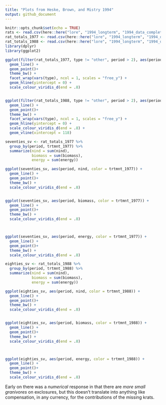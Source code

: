 ```yaml
---
title: "Plots from Heske, Brown, and Mistry 1994"
output: github_document
---
```


```r
knitr::opts_chunk$set(echo = TRUE)
rats <- read.csv(here::here("lore", "1994_longterm", "1994_data_complete.csv"), stringsAsFactors = F)
rat_totals_1977 <- read.csv(here::here("lore", "1994_longterm", "1994_data_statevars_1977.csv"), stringsAsFactors = F)
rat_totals_1988 <- read.csv(here::here("lore", "1994_longterm", "1994_data_statevars_1988.csv"), stringsAsFactors = F)
library(dplyr)
library(ggplot2)

```

```r


ggplot(filter(rat_totals_1977, type != "other", period > 2), aes(period, nind, color = trtmnt_1977)) +
  geom_line() +
  geom_point()+
  theme_bw() +
  facet_wrap(vars(type), ncol = 1, scales = "free_y") +
  geom_hline(yintercept = 0) +
  scale_colour_viridis_d(end = .8)


ggplot(filter(rat_totals_1988, type != "other", period > 2), aes(period, nind, color = trtmnt_1988)) +
  geom_line() +
  geom_point()+
  theme_bw() +
  facet_wrap(vars(type), ncol = 1, scales = "free_y") +
  geom_hline(yintercept = 0) +
  scale_colour_viridis_d(end = .8) +
  geom_vline(xintercept = 118)

```

```r

seventies_sv <- rat_totals_1977 %>%
  group_by(period, trtmnt_1977) %>%
  summarize(nind = sum(nind),
            biomass = sum(biomass),
            energy = sum(energy))

ggplot(seventies_sv, aes(period, nind, color = trtmnt_1977)) +
  geom_line() +
  geom_point()+
  theme_bw() +
  scale_colour_viridis_d(end = .8) 


ggplot(seventies_sv, aes(period, biomass, color = trtmnt_1977)) +
  geom_line() +
  geom_point()+
  theme_bw() +
  scale_colour_viridis_d(end = .8) 



ggplot(seventies_sv, aes(period, energy, color = trtmnt_1977)) +
  geom_line() +
  geom_point()+
  theme_bw() +
  scale_colour_viridis_d(end = .8) 


```


```r

eighties_sv <- rat_totals_1988 %>%
  group_by(period, trtmnt_1988) %>%
  summarize(nind = sum(nind),
            biomass = sum(biomass),
            energy = sum(energy))

ggplot(eighties_sv, aes(period, nind, color = trtmnt_1988)) +
  geom_line() +
  geom_point()+
  theme_bw() +
  scale_colour_viridis_d(end = .8) 


ggplot(eighties_sv, aes(period, biomass, color = trtmnt_1988)) +
  geom_line() +
  geom_point()+
  theme_bw() +
  scale_colour_viridis_d(end = .8) 



ggplot(eighties_sv, aes(period, energy, color = trtmnt_1988)) +
  geom_line() +
  geom_point()+
  theme_bw() +
  scale_colour_viridis_d(end = .8) 


```


Early on there was a *numerical* response in that there are *more small granivores* on exclosures, but this doesn't translate into anything like compensation, in any currency, for the contributions of the missing krats.